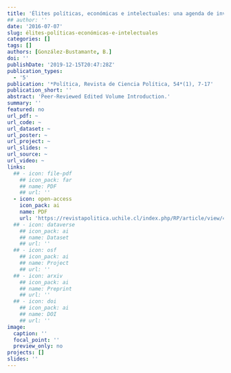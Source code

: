 ```yaml
---
title: 'Élites políticas, económicas e intelectuales: una agenda de investigación creciente para la ciencia política'
## author: ''
date: '2016-07-07'
slug: élites-políticas-económicas-e-intelectuales
categories: []
tags: []
authors: [González-Bustamante, B.]
doi: ''
publishDate: '2019-12-15T20:47:28Z'
publication_types:
  - '5'
publication: '*Política, Revista de Ciencia Política, 54*(1), 7-17'
publication_short: ''
abstract: 'Peer-Reviewed Edited Volume Introduction.'
summary: ''
featured: no
url_pdf: ~
url_code: ~
url_dataset: ~
url_poster: ~
url_project: ~
url_slides: ~
url_source: ~
url_video: ~
links:
  ## - icon: file-pdf
    ## icon_pack: far
    ## name: PDF
    ## url: ''
  - icon: open-access 
    icon_pack: ai
    name: PDF
    url: 'https://revistapolitica.uchile.cl/index.php/RP/article/view/42690'
  ## - icon: dataverse
    ## icon_pack: ai
    ## name: Dataset
    ## url: ''
  ## - icon: osf
    ## icon_pack: ai
    ## name: Project
    ## url: ''
  ## - icon: arxiv
    ## icon_pack: ai
    ## name: Preprint
    ## url: ''
  ## - icon: doi
    ## icon_pack: ai
    ## name: DOI
    ## url: ''
image:
  caption: ''
  focal_point: ''
  preview_only: no
projects: []
slides: ''
---
```

